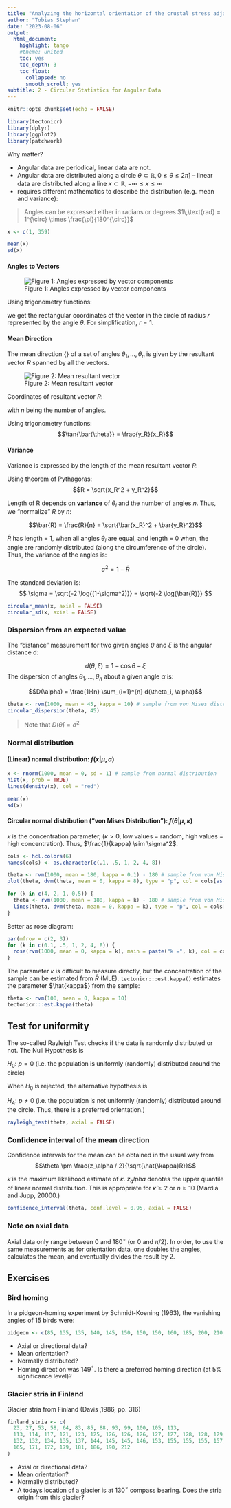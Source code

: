 ```yaml
---
title: "Analyzing the horizontal orientation of the crustal stress adjacent to plate boundaries"
author: "Tobias Stephan"
date: "2023-08-06"
output:
  html_document:
    highlight: tango
    #theme: united
    toc: yes
    toc_depth: 3
    toc_float:
      collapsed: no
      smooth_scroll: yes
subtitle: 2 - Circular Statistics for Angular Data
---
```


```r
knitr::opts_chunk$set(echo = FALSE)

library(tectonicr)
library(dplyr)
library(ggplot2)
library(patchwork)
```


Why matter?

- Angular data are periodical, linear data are not.
- Angular data are distributed along a circle $\theta \subset \mathbb{R}, 0 \leq \theta \leq 2\pi]$ -- linear data are distributed along a line $x \subset \mathbb{R},  -\infty \leq x \leq \infty$
- requires different mathematics to describe the distribution (e.g. mean and variance):


> Angles can be expressed either in radians or degrees
$1\,\text{rad} =  1^{\circ} \times \frac{\pi}{180^{\circ}}$


```r
x <- c(1, 359)

mean(x)
sd(x)
```

#### Angles to Vectors

![Figure 1: Angles expressed by vector components](C:/Users/tobis/Documents/GIT_repos/R_Geo_workshop/Orientation_analysis/mean_dir1.png)

Using trigonometry functions:

\begin{align*}
x &= \cos{\theta}  / r \\
y &= \sin{\theta} / r
\end{align*}
we get the rectangular coordinates of the vector in the circle of radius $r$ represented by the angle $\theta$. 
For simplification, $r = 1$.


#### Mean Direction

The mean direction \bar{\theta} of a set of angles  $\theta_1, ..., \theta_n$ is given by the resultant vector $R$ spanned by all the vectors.

![Figure 2: Mean resultant vector](C:/Users/tobis/Documents/GIT_repos/R_Geo_workshop/Orientation_analysis/mean_dir2.png)


Coordinates of resultant vector $R$:
\begin{align*}
x_R &= \sum_{i=1}^{n} \cos{\theta_i} \\
y_R &= \sum_{i=1}^{n} \sin{\theta_i}
\end{align*}

with $n$ being the number of angles.

Using trigonometry functions:
$$\tan{\bar{\theta}} = \frac{y_R}{x_R}$$

#### Variance

Variance is expressed by the length of the mean resultant vector $R$:

Using theorem of Pythagoras:
$$R = \sqrt{x_R^2 + y_R^2}$$

Length of R depends on **variance** of $\theta_i$ and the number of angles $n$.
Thus, we "normalize" $R$ by $n$:

$$\bar{R} = \frac{R}{n} = \sqrt{\bar{x_R}^2 + \bar{y_R}^2}$$

$\bar{R}$ has length = 1,  when all angles $\theta_i$ are equal, and length = 0 when, the angle are randomly distributed (along the circumference of the circle).
Thus, the variance of the angles is:

$$\sigma^2  = 1 - \bar{R}$$

The standard deviation is:
$$
\sigma = \sqrt{-2  \log{(1-\sigma^2)}} = \sqrt{-2  \log{\bar{R}}}
$$

```r
circular_mean(x, axial = FALSE)
circular_sd(x, axial = FALSE)
```


### Dispersion from an expected value
The "distance" measurement for two given angles $\theta$ and $\xi$ is the angular distance d:

$$ d(\theta, \xi) = 1 - \cos{\theta - \xi}$$
The dispersion of angles $\theta_1, ..., \theta_n$ about a given angle $\alpha$ is:

$$D(\alpha) = \frac{1}{n} \sum_{i=1}^{n} d(\theta_i, \alpha)$$  
```r
theta <- rvm(1000, mean = 45, kappa = 10) # sample from von Mises distribution
circular_dispersion(theta, 45)
```

> Note that $D(\bar{\theta}) = \sigma^2$


### Normal distribution
#### (Linear) normal distribution: $f(x | \mu, \sigma)$

```r
x <- rnorm(1000, mean = 0, sd = 1) # sample from normal distribution
hist(x, prob = TRUE)
lines(density(x), col = "red")
```
```r
mean(x)
sd(x)
```

#### Circular normal distribution ("von Mises Distribution"): $f(\theta | \mu, \kappa)$

$\kappa$ is the concentration parameter, ($\kappa > 0$, low values = random, high values = high concentration). Thus, $\frac{1}{kappa} \sim \sigma^2$.

```r
cols <- hcl.colors(6)
names(cols) <- as.character(c(.1, .5, 1, 2, 4, 8))

theta <- rvm(1000, mean = 180, kappa = 0.1) - 180 # sample from von Mises distribution
plot(theta, dvm(theta, mean = 0, kappa = 8), type = "p", col = cols[as.character(8)])

for (k in c(4, 2, 1, 0.5)) {
  theta <- rvm(1000, mean = 180, kappa = k) - 180 # sample from von Mises distribution
  lines(theta, dvm(theta, mean = 0, kappa = k), type = "p", col = cols[as.character(k)])
}
```

Better as rose diagram:
```r
par(mfrow = c(2, 3))
for (k in c(0.1, .5, 1, 2, 4, 8)) {
  rose(rvm(1000, mean = 0, kappa = k), main = paste("k =", k), col = cols[as.character(k)], axial = FALSE)
}
```



The parameter $\kappa$ is difficult to measure directly, but the concentration of the sample can be estimated from $\bar{R}$ (MLE). `tectonicr:::est.kappa()` estimates the parameter $\hat{kappa$} from the sample:

```r
theta <- rvm(100, mean = 0, kappa = 10)
tectonicr:::est.kappa(theta)
```

## Test for uniformity
The so-called Rayleigh Test checks if the data is randomly distributed or not. The Null Hypothesis is

$H_0$: $p = 0$ (i.e. the population is uniformly (randomly) distributed around the circle)

When $H_0$ is rejected, the alternative hypothesis is

$H_A$: $p \neq 0$ (i.e. the population is not uniformly (randomly) distributed around the circle. Thus, there is a preferred orientation.)

```r
rayleigh_test(theta, axial = FALSE)
```
### Confidence interval of the mean direction

Confidence intervals for the mean can be obtained in the usual way from 
$$\theta \pm \frac{z_\alpha / 2}{\sqrt{\hat{\kappa}R}}$$


$\hat{\kappa}$ is the maximum likelihood estimate of $\kappa$. 
$z_alpha$ denotes the upper quantile of linear normal distribution. This is appropriate for $\hat{\kappa} \geq 2$ or $n\geq 10$ (Mardia and Jupp, 20000.)

```r
confidence_interval(theta, conf.level = 0.95, axial = FALSE)
```






### Note on axial data
Axial data only range between 0 and 180$^{\circ}$ (or 0 and $\pi/2$). 
In order, to use the same measurements as for orientation data, one doubles the angles, calculates the mean, and eventually divides the result by 2.


## Exercises
### Bird homing 
In a pidgeon-homing experiment by Schmidt-Koening (1963), the vanishing angles of 15 birds were:
```r
pidgeon <- c(85, 135, 135, 140, 145, 150, 150, 150, 160, 185, 200, 210, 220, 225, 270)
```

- Axial or directional data?
- Mean orientation?
- Normally distributed?
- Homing direction was 149$^{\circ}$. Is there a preferred homing direction (at 5% significance level)?


### Glacier stria in Finland
Glacier stria from Finland (Davis ,1986, pp. 316)
```r
finland_stria <- c(
  23, 27, 53, 58, 64, 83, 85, 88, 93, 99, 100, 105, 113,
  113, 114, 117, 121, 123, 125, 126, 126, 126, 127, 127, 128, 128, 129, 132,
  132, 132, 134, 135, 137, 144, 145, 145, 146, 153, 155, 155, 155, 157, 163,
  165, 171, 172, 179, 181, 186, 190, 212
)
```

- Axial or directional data?
- Mean orientation?
- Normally distributed?
- A todays location of a glacier is at  130$^{\circ}$ compass bearing. Does the stria origin from this glacier?

